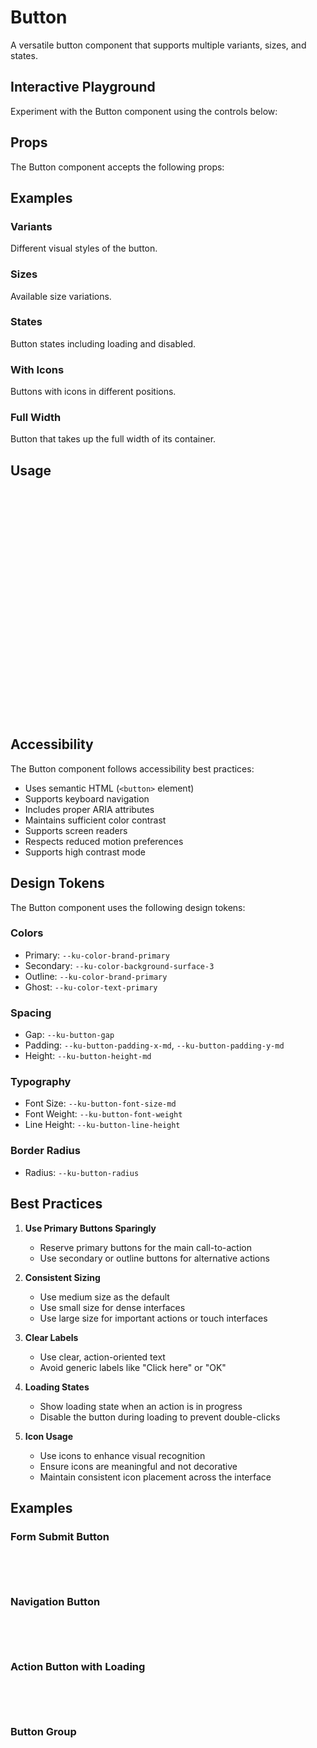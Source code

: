 
<Meta of={ButtonStories} />

# Button

A versatile button component that supports multiple variants, sizes, and states.

## Interactive Playground

Experiment with the Button component using the controls below:

<Canvas of={ButtonStories.Playground} />

## Props

The Button component accepts the following props:

<ArgsTable story="Playground" />

## Examples

### Variants

Different visual styles of the button.

<Canvas of={ButtonStories.Variants} />

### Sizes

Available size variations.

<Canvas of={ButtonStories.Sizes} />

### States

Button states including loading and disabled.

<Canvas of={ButtonStories.States} />

### With Icons

Buttons with icons in different positions.

<Canvas of={ButtonStories.Icons} />

### Full Width

Button that takes up the full width of its container.

<Canvas of={ButtonStories.FullWidth} />

## Usage

```jsx
import { Button } from '@ku-design-system/react';

// Basic usage
<Button>Click me</Button>

// With variants
<Button variant="primary">Primary</Button>
<Button variant="secondary">Secondary</Button>
<Button variant="outline">Outline</Button>
<Button variant="ghost">Ghost</Button>

// With sizes
<Button size="sm">Small</Button>
<Button size="md">Medium</Button>
<Button size="lg">Large</Button>

// With states
<Button isLoading>Loading...</Button>
<Button disabled>Disabled</Button>

// With icons
<Button icon="→" iconPosition="right">Next</Button>

// Full width
<Button fullWidth>Full Width Button</Button>
```

## Accessibility

The Button component follows accessibility best practices:

- Uses semantic HTML (`<button>` element)
- Supports keyboard navigation
- Includes proper ARIA attributes
- Maintains sufficient color contrast
- Supports screen readers
- Respects reduced motion preferences
- Supports high contrast mode

## Design Tokens

The Button component uses the following design tokens:

### Colors
- Primary: `--ku-color-brand-primary`
- Secondary: `--ku-color-background-surface-3`
- Outline: `--ku-color-brand-primary`
- Ghost: `--ku-color-text-primary`

### Spacing
- Gap: `--ku-button-gap`
- Padding: `--ku-button-padding-x-md`, `--ku-button-padding-y-md`
- Height: `--ku-button-height-md`

### Typography
- Font Size: `--ku-button-font-size-md`
- Font Weight: `--ku-button-font-weight`
- Line Height: `--ku-button-line-height`

### Border Radius
- Radius: `--ku-button-radius`

## Best Practices

1. **Use Primary Buttons Sparingly**
   - Reserve primary buttons for the main call-to-action
   - Use secondary or outline buttons for alternative actions

2. **Consistent Sizing**
   - Use medium size as the default
   - Use small size for dense interfaces
   - Use large size for important actions or touch interfaces

3. **Clear Labels**
   - Use clear, action-oriented text
   - Avoid generic labels like "Click here" or "OK"

4. **Loading States**
   - Show loading state when an action is in progress
   - Disable the button during loading to prevent double-clicks

5. **Icon Usage**
   - Use icons to enhance visual recognition
   - Ensure icons are meaningful and not decorative
   - Maintain consistent icon placement across the interface

## Examples

### Form Submit Button
```jsx
<Button variant="primary" size="lg" fullWidth>
  Submit Form
</Button>
```

### Navigation Button
```jsx
<Button variant="ghost" size="sm" icon="←" iconPosition="left">
  Go Back
</Button>
```

### Action Button with Loading
```jsx
<Button variant="secondary" isLoading>
  Processing...
</Button>
```

### Button Group
```jsx
<div style={{ display: 'flex', gap: '1rem' }}>
  <Button variant="primary">Save</Button>
  <Button variant="outline">Cancel</Button>
</div>
``` 
